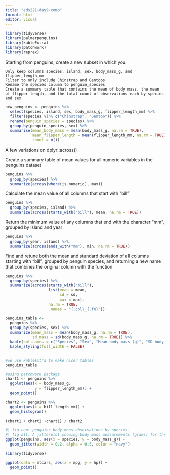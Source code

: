 ```yaml
---
title: "eds221-day9-comp"
format: html
editor: visual
---
```



```r
library(tidyverse)
library(palmerpenguins)
library(kableExtra)
library(patchwork)
library(reprex)
```


Starting from penguins, create a new subset in which you:

    Only keep columns species, island, sex, body_mass_g, and flipper_length_mm
    Filter to only include Chinstrap and Gentoos
    Rename the species column to penguin_species
    Create a summary table that contains the mean of body mass, the mean of flipper length, and the total count of observations each by species and sex
    
```r
new_penguins <- penguins %>% 
  select(species, island, sex, body_mass_g, flipper_length_mm) %>% 
  filter(species %in% c("Chinstrap", "Gentoo")) %>% 
  rename(penguin_species = species) %>% 
  group_by(penguin_species, sex) %>% 
  summarise(mean_body_mass = mean(body_mass_g, na.rm = TRUE), 
            mean_flipper_length = mean(flipper_length_mm, na.rm = TRUE), 
            count = n())

```

A few variations on dplyr::across()

Create a summary table of mean values for all numeric variables in the penguins dataset
```r
penguins %>% 
  group_by(species) %>% 
  summarize(across(where(is.numeric), max))
```


Calculate the mean value of all columns that start with "bill"
```r
penguins %>% 
  group_by(species, island) %>% 
  summarize(across(starts_with("bill"), mean, na.rm = TRUE))
```

Return the minimum value of any columns that end with the character "mm", grouped by island and year
```r
penguins %>% 
  group_by(year, island) %>% 
  summarize(across(ends_with("mm"), min, na.rm = TRUE))
```

Find and retune both the mean and standard deviation of all columns starting with "bill", grouped by penguin species, and returning a new name that combines the original column with the function

```r
penguins %>% 
  group_by(species) %>% 
  summarize(across(starts_with("bill"), 
                   list(mean = mean, 
                        sd = sd, 
                        max = max), 
                   na.rm = TRUE,
                   .names = "{.col}_{.fn}"))
```

```r
penguins_table <- 
  penguins %>% 
  group_by(species, sex) %>% 
  summarize(mean_mass = mean(body_mass_g, na.rm = TRUE),
            sd_mass = sd(body_mass_g, na.rm = TRUE)) %>% 
  kable(col.names = c("Species", "Sex", "Mean body mass (g)", "SD body mass (g)")) %>% 
  kable_styling(full_width = FALSE)


#we use kableExtra to make nicer tables
penguins_table
```

```r
#using patchwork package
chart1 <- penguins %>% 
  ggplot(aes(x = body_mass_g, 
             y = flipper_length_mm)) + 
  geom_point()

chart2 <- penguins %>% 
  ggplot(aes(x = bill_length_mm)) + 
  geom_histogram()

(chart1 + chart2 +chart1) / chart2
```

```r
#| fig-cap: penguins body mass observations by species.
#| fig-alt: A jitterplot showing body mass measurements (grams) for three penguin species (adelie, Chinstrap and Gentoo) observed near Palmer Archipelago, Antarctica. Adelie and Chinstraps have similar body mass distributions, with Gentoos noticeably larger than both.
ggplot(penguins, aes(x = species, y = body_mass_g)) + 
  geom_jitter(width = 0.2, alpha = 0.5, color = "navy")
```

```r
library(tidyverse)

ggplot(data = mtcars, aes(x = mpg, y = hp)) + 
  geom_point()
```




    

